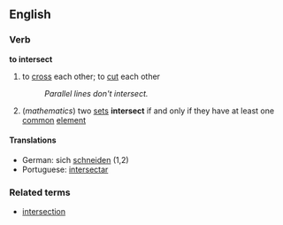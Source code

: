 ==English==
===Verb===
'''to intersect'''
# to [[cross]] each other; to [[cut]] each other
#:''Parallel lines don't intersect.''
#(''mathematics'') two [[set]]s '''intersect''' if and only if they have at least one [[common]] [[element]]
====Translations====
*German: sich [[schneiden]] (1,2)
*Portuguese: [[intersectar]]

===Related terms===
*[[intersection]]